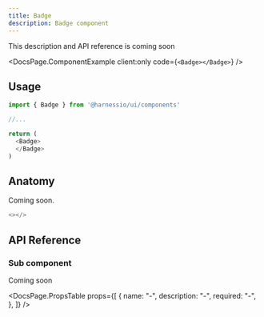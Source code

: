 ```yaml
---
title: Badge
description: Badge component
---
```


This description and API reference is coming soon


<DocsPage.ComponentExample client:only code={`<Badge></Badge>`} />

## Usage

```typescript jsx
import { Badge } from '@harnessio/ui/components'

//...

return (
  <Badge>
  </Badge>
)
```

## Anatomy

Coming soon.

```typescript jsx
<></>
```

## API Reference

### Sub component

Coming soon

<DocsPage.PropsTable
  props={[
    {
      name: "-",
      description: "-",
      required: "-",
    },
  ]}
/>
